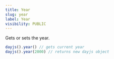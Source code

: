 ```yaml
---
title: Year
slug: year
label: Year
visibility: PUBLIC
---
```


Gets or sets the year.

```js
dayjs().year() // gets current year
dayjs().year(2000) // returns new dayjs object
```
